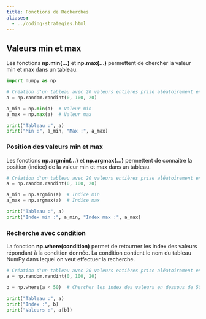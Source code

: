 ```yaml
---
title: Fonctions de Recherches
aliases: 
  - ../coding-strategies.html
---
```

## Valeurs min et max
Les fonctions **np.min(...)** et **np.max(...)** permettent de chercher la valeur min et max dans un tableau.


```python
import numpy as np

# Création d'un tableau avec 20 valeurs entières prise aléatoirement entre 0 et 100
a = np.random.randint(0, 100, 20)

a_min = np.min(a)  # Valeur min
a_max = np.max(a)  # Valeur max

print("Tableau :", a)
print("Min :", a_min, "Max :", a_max)
```

### Position des valeurs min et max
Les fonctions **np.argmin(...)** et **np.argmax(...)** permettent de connaitre la position (indice) de la valeur min et max dans un tableau.
```python
# Création d'un tableau avec 20 valeurs entières prise aléatoirement entre 0 et 100
a = np.random.randint(0, 100, 20)

a_min = np.argmin(a)  # Indice min
a_max = np.argmax(a)  # Indice max

print("Tableau :", a)
print("Index min :", a_min, "Index max :", a_max)
```

### Recherche avec condition
La fonction **np.where(condition)** permet de retourner les index des valeurs répondant à la condition donnée. La condition contient le nom du tableau NumPy dans lequel on veut effectuer la recherche.

```python
# Création d'un tableau avec 20 valeurs entières prise aléatoirement entre 0 et 100
a = np.random.randint(0, 100, 20)

b = np.where(a < 50)  # Chercher les index des valeurs en dessous de 50

print("Tableau :", a)
print("Index :", b)
print("Valeurs :", a[b])
```



